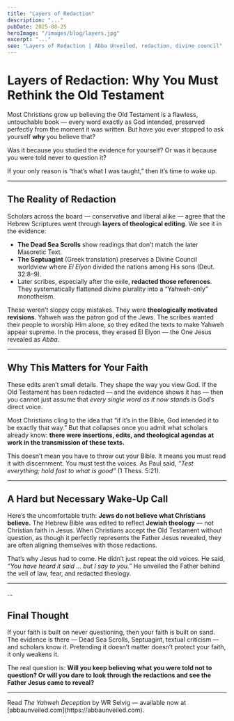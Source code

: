 ```yaml
---
title: "Layers of Redaction"
description: "..."
pubDate: 2025-08-25
heroImage: "/images/blog/layers.jpg"
excerpt: "..."
seo: "Layers of Redaction | Abba Unveiled, redaction, divine council"
---
```




# Layers of Redaction: Why You Must Rethink the Old Testament

Most Christians grow up believing the Old Testament is a flawless, untouchable book — every word exactly as God intended, preserved perfectly from the moment it was written. But have you ever stopped to ask yourself **why** you believe that?  

Was it because you studied the evidence for yourself? Or was it because you were told never to question it?  

If your only reason is “that’s what I was taught,” then it’s time to wake up.  

---

## The Reality of Redaction

Scholars across the board — conservative and liberal alike — agree that the Hebrew Scriptures went through **layers of theological editing**. We see it in the evidence:  

- **The Dead Sea Scrolls** show readings that don’t match the later Masoretic Text.  
- **The Septuagint** (Greek translation) preserves a Divine Council worldview where *El Elyon* divided the nations among His sons (Deut. 32:8–9).  
- Later scribes, especially after the exile, **redacted those references**. They systematically flattened divine plurality into a “Yahweh-only” monotheism.  

These weren’t sloppy copy mistakes. They were **theologically motivated revisions**. Yahweh was the patron god of the Jews. The scribes wanted their people to worship Him alone, so they edited the texts to make Yahweh appear supreme. In the process, they erased El Elyon — the One Jesus revealed as *Abba*.  

---

## Why This Matters for Your Faith

These edits aren’t small details. They shape the way you view God. If the Old Testament has been redacted — and the evidence shows it has — then you cannot just assume that *every single word as it now stands* is God’s direct voice.  

Most Christians cling to the idea that “if it’s in the Bible, God intended it to be exactly that way.” But that collapses once you admit what scholars already know: **there were insertions, edits, and theological agendas at work in the transmission of these texts.**  

This doesn’t mean you have to throw out your Bible. It means you must read it with discernment. You must test the voices. As Paul said, *“Test everything; hold fast to what is good”* (1 Thess. 5:21).  

---

## A Hard but Necessary Wake-Up Call

Here’s the uncomfortable truth: **Jews do not believe what Christians believe.** The Hebrew Bible was edited to reflect **Jewish theology** — not Christian faith in Jesus. When Christians accept the Old Testament without question, as though it perfectly represents the Father Jesus revealed, they are often aligning themselves with those redactions.  

That’s why Jesus had to come. He didn’t just repeat the old voices. He said, *“You have heard it said … but I say to you.”* He unveiled the Father behind the veil of law, fear, and redacted theology.  

---


...

## Final Thought

If your faith is built on never questioning, then your faith is built on sand. The evidence is there — Dead Sea Scrolls, Septuagint, textual criticism — and scholars know it. Pretending it doesn’t matter doesn’t protect your faith, it only weakens it.  

The real question is: **Will you keep believing what you were told not to question? Or will you dare to look through the redactions and see the Father Jesus came to reveal?**

---

<Callout title="Want to go deeper?">
  Read <em>The Yahweh Deception</em> by WR Selvig — available now at [abbaunveiled.com](https://abbaunveiled.com).
</Callout>

